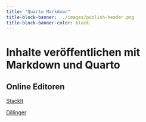 ```yaml
---
title: "Quarto Markdown"
title-block-banner: ../images/publish-header.png
title-block-banner-color: black
---
```

# Inhalte veröffentlichen mit Markdown und Quarto

## Online Editoren


[StackIt](https://stackedit.io/)

[Dillinger](https://dillinger.io/)
